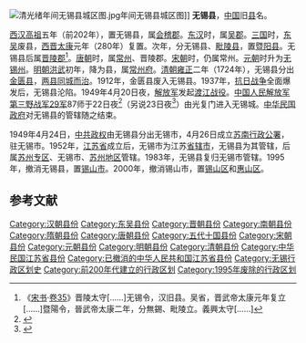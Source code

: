 [[File:清光绪年间无锡县城区图.jpg|thumb]]年间无锡县城区图]]
'''无锡县'''，[[中国|中国]]旧[[县|县]]名。

[[西汉|西汉]][[刘邦|高祖]]五年（前202年），置无锡县，属[[会稽郡|会稽郡]]。[[东汉|东汉]]时，属[[吴郡|吴郡]]。[[三国|三国]]时，[[孫吳|东吴]]废县，[[西晋|西晋]][[太康_(西晋)|太康]]元年（280年）复置。次年，分无锡县、[[毗陵縣|毗陵县]]，置[[暨阳县_(西晋)|暨阳县]]。无锡县后属[[晋陵郡|晋陵郡]]<ref>《[[宋书|宋书]]·[[s:宋書/卷35|卷35]]》晋陵太守[……]无锡令，汉旧县。吴省，晋武帝太康元年复立[……]暨陽令，晉武帝太康二年，分無錫、毗陵立。義興太守[……]</ref>。[[唐朝|唐朝]]时，属[[常州_(江苏)|常州]]、晋陵郡。[[宋朝|宋朝]]时，仍属常州。[[元朝|元朝]]时升为[[无锡州|无锡州]]。[[明朝|明朝]][[洪武|洪武]]初年，降为县，属[[常州府|常州府]]。[[清朝|清朝]][[雍正|雍正]]二年（1724年），无锡县分出[[金匮县|金匮县]]，[[两县同城而治|两县同城而治]]。1912年，金匮县废入无锡县。1937年，[[抗日战争|抗日战争]]全面爆发后，无锡县沦陷。1949年4月20日夜，[[中国人民解放军|解放军]]发起[[渡江战役|渡江战役]]。[[中国人民解放军第三野战军|中国人民解放军第三野战军]][[中国人民解放军第29军|29军]]87师于22日夜<ref>{{Cite web|url=http://epaper.wxrb.com/paper/jnwb/html/2014-04/27/content_391639.htm|title=无锡解放那一天|accessdate=2014-10-22|author=周伟|date=|work=|publisher=无锡新传媒|language=Zh-hans|deadurl=yes|archiveurl=https://web.archive.org/web/20141028214518/http://epaper.wxrb.com/paper/jnwb/html/2014-04/27/content_391639.htm|archivedate=2014-10-28}}</ref>（另说23日夜<ref>{{Cite web |url=http://www.wuxiluoshe.gov.cn/0/600/1426/0/WebSite/0/2293/0/ShowTxtContent.shtml |title=无锡解放前后的日子 ——纪念无锡解放59周年 |accessdate=2014-10-22 |author=魏圻和 |date=2008-04-21 |work= |publisher=无锡市惠山区洛社镇人民政府网站 |language=Zh-hans |deadurl=yes |archiveurl=https://web.archive.org/web/20141022182735/http://www.wuxiluoshe.gov.cn/0/600/1426/0/WebSite/0/2293/0/ShowTxtContent.shtml |archivedate=2014-10-22 }}</ref>）由光复门进入无锡城。[[中华民国政府|中华民国政府]]对无锡县的管辖随之结束。

1949年4月24日，[[中共政权|中共政权]]由无锡县分出无锡市，4月26日成立[[苏南行署区|苏南行政公署]]，驻无锡市。1952年，[[江苏省|江苏省]]成立后，无锡市为江苏[[省辖市|省辖市]]，无锡县为其管辖，后属[[苏州专区|苏州专区]]、无锡市、[[苏州地区|苏州地区]]管辖。1983年，无锡县复归无锡市管辖。1995年，撤消无锡县，置[[锡山市|锡山市]]。2000年，撤消锡山市，置[[锡山区|锡山区]]和[[惠山区|惠山区]]。

== 参考文献 ==
{{Wikisource|民政部关于江苏省无锡县人民政府驻地迁移和撤县设市的批复}}
{{reflist}}

{{中華民國江蘇省行政區劃}}
[[Category:汉朝县份|Category:汉朝县份]]
[[Category:东吴县份|Category:东吴县份]]
[[Category:晋朝县份|Category:晋朝县份]]
[[Category:南朝县份|Category:南朝县份]]
[[Category:隋朝县份|Category:隋朝县份]]
[[Category:唐朝县份|Category:唐朝县份]]
[[Category:五代十国县份|Category:五代十国县份]]
[[Category:宋朝县份|Category:宋朝县份]]
[[Category:元朝县份|Category:元朝县份]]
[[Category:明朝县份|Category:明朝县份]]
[[Category:清朝县份|Category:清朝县份]]
[[Category:中华民国江苏省县份|Category:中华民国江苏省县份]]
[[Category:已撤消的中华人民共和国江苏省县份|Category:已撤消的中华人民共和国江苏省县份]]
[[Category:无锡行政区划史|Category:无锡行政区划史]]
[[Category:前200年代建立的行政区划|Category:前200年代建立的行政区划]]
[[Category:1995年废除的行政区划|Category:1995年废除的行政区划]]